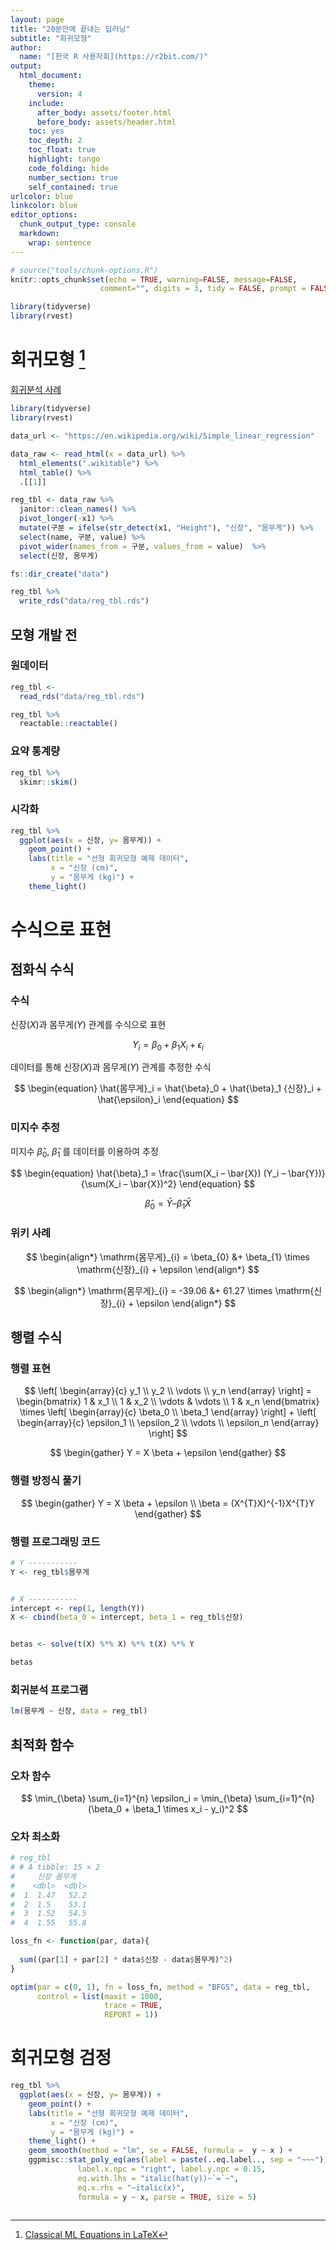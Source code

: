 ```yaml
---
layout: page
title: "20분만에 끝내는 딥러닝"
subtitle: "회귀모형"
author:
  name: "[한국 R 사용자회](https://r2bit.com/)"
output:
  html_document: 
    theme:
      version: 4
    include:
      after_body: assets/footer.html
      before_body: assets/header.html
    toc: yes
    toc_depth: 2
    toc_float: true
    highlight: tango
    code_folding: hide
    number_section: true
    self_contained: true
urlcolor: blue
linkcolor: blue
editor_options: 
  chunk_output_type: console
  markdown: 
    wrap: sentence
---
```


```r
# source("tools/chunk-options.R")
knitr::opts_chunk$set(echo = TRUE, warning=FALSE, message=FALSE,
                    comment="", digits = 3, tidy = FALSE, prompt = FALSE, fig.align = 'center')

library(tidyverse)
library(rvest)

```



# 회귀모형 [^latex-notation] {#linear-regression}

[^latex-notation]: [Classical ML Equations in LaTeX](https://blmoistawinde.github.io/ml_equations_latex/)

[회귀분석 사례](https://en.wikipedia.org/wiki/Simple_linear_regression#Numerical_example)




```r
library(tidyverse)
library(rvest)

data_url <- "https://en.wikipedia.org/wiki/Simple_linear_regression"

data_raw <- read_html(x = data_url) %>% 
  html_elements(".wikitable") %>% 
  html_table() %>% 
  .[[1]] 

reg_tbl <- data_raw %>% 
  janitor::clean_names() %>% 
  pivot_longer(-x1) %>% 
  mutate(구분 = ifelse(str_detect(x1, "Height"), "신장", "몸무게")) %>% 
  select(name, 구분, value) %>% 
  pivot_wider(names_from = 구분, values_from = value)  %>% 
  select(신장, 몸무게)

fs::dir_create("data")

reg_tbl %>% 
  write_rds("data/reg_tbl.rds")

```

## 모형 개발 전 {.tabset}

### 원데이터

```r

reg_tbl <-  
  read_rds("data/reg_tbl.rds")

reg_tbl %>% 
  reactable::reactable()
```

### 요약 통계량

```r
reg_tbl %>% 
  skimr::skim()
```

### 시각화

```r
reg_tbl %>% 
  ggplot(aes(x = 신장, y= 몸무게)) +
    geom_point() +
    labs(title = "선형 회귀모형 예제 데이터",
         x = "신장 (cm)",
         y = "몸무게 (kg)") +
    theme_light()
```


# 수식으로 표현

## 점화식 수식 {.tabset}

### 수식

신장($X$)과 몸무게($Y$) 관계를 수식으로 표현

$$
\begin{equation}
Y_i = \beta_0 + \beta_1 X_i + \epsilon_i
\end{equation}
$$

데이터를 통해 신장($X$)과 몸무게($Y$) 관계를 추정한 수식

$$
\begin{equation}
\hat{몸무게}_i = \hat{\beta}_0 + \hat{\beta}_1 {신장}_i + \hat{\epsilon}_i
\end{equation}
$$

### 미지수 추정

미지수 $\hat{\beta}_0$, $\hat{\beta}_1$ 를 데이터를 이용하여 추정


$$
\begin{equation}
\hat{\beta}_1 = \frac{\sum(X_i – \bar{X}) (Y_i – \bar{Y})} {\sum(X_i – \bar{X})^2}
\end{equation}
$$



$$
\begin{equation}
\hat{\beta}_0 = \bar{Y} – \hat{\beta}_1 \bar{X}
\end{equation}
$$

### 위키 사례

$$
\begin{align*}
\mathrm{몸무게}_{i} = \beta_{0} 
    &+ \beta_{1} \times \mathrm{신장}_{i} + \epsilon
\end{align*}
$$

$$
\begin{align*}
\mathrm{몸무게}_{i} = -39.06 
    &+ 61.27 \times  \mathrm{신장}_{i} + \epsilon
\end{align*}
$$

## 행렬 수식 {.tabset}

### 행렬 표현


$$
\left[ 
  \begin{array}{c} y_1 \\
                   y_2 \\
                   \vdots \\
                   y_n \end{array} \right] = 
  \begin{bmatrix} 1 & x_1 \\ 
                  1 & x_2 \\
                  \vdots & \vdots \\
                  1 & x_n 
                  \end{bmatrix} \times 
  \left[ \begin{array}{c} \beta_0 \\ 
                          \beta_1 \end{array} \right]  +
  \left[ \begin{array}{c} \epsilon_1 \\
                          \epsilon_2 \\
                          \vdots \\
                          \epsilon_n \end{array} \right] 
$$


$$
\begin{gather}
Y = X \beta + \epsilon
\end{gather}
$$

### 행렬 방정식 풀기


$$
\begin{gather}
Y = X \beta + \epsilon \\
 \beta = (X^{T}X)^{-1}X^{T}Y
\end{gather}
$$

### 행렬 프로그래밍 코드

```r

# Y -----------
Y <- reg_tbl$몸무게


# X -----------
intercept <- rep(1, length(Y))
X <- cbind(beta_0 = intercept, beta_1 = reg_tbl$신장)


betas <- solve(t(X) %*% X) %*% t(X) %*% Y

betas
```

### 회귀분석 프로그램

```r
lm(몸무게 ~ 신장, data = reg_tbl)
```


## 최적화 함수 {.tabset}

### 오차 함수 

$$
\min_{\beta} \sum_{i=1}^{n} \epsilon_i = \min_{\beta} \sum_{i=1}^{n}(\beta_0 + \beta_1 \times x_i - y_i)^2 
$$


### 오차 최소화

```r
# reg_tbl
# # A tibble: 15 × 2
#     신장 몸무게
#    <dbl>  <dbl>
#  1  1.47   52.2
#  2  1.5    53.1
#  3  1.52   54.5
#  4  1.55   55.8

loss_fn <- function(par, data){ 
  
  sum((par[1] + par[2] * data$신장 - data$몸무게)^2)
}

optim(par = c(0, 1), fn = loss_fn, method = "BFGS", data = reg_tbl,
      control = list(maxit = 1000, 
                     trace = TRUE,
                     REPORT = 1))
```



# 회귀모형 검정 

```r
reg_tbl %>% 
  ggplot(aes(x = 신장, y= 몸무게)) +
    geom_point() +
    labs(title = "선형 회귀모형 예제 데이터",
         x = "신장 (cm)",
         y = "몸무게 (kg)") +
    theme_light() +
    geom_smooth(method = "lm", se = FALSE, formula =  y ~ x ) +
    ggpmisc::stat_poly_eq(aes(label = paste(..eq.label.., sep = "~~~")), 
               label.x.npc = "right", label.y.npc = 0.15,
               eq.with.lhs = "italic(hat(y))~`=`~",
               eq.x.rhs = "~italic(x)",
               formula = y ~ x, parse = TRUE, size = 5) 
    
```



